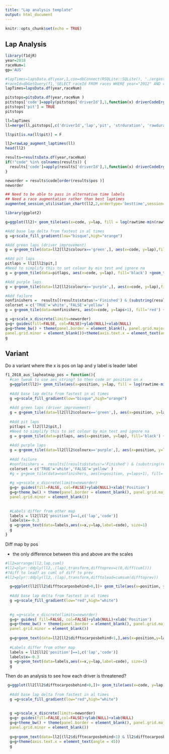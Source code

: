```yaml
---
title: "Lap analysis template"
output: html_document
---
```


```r
knitr::opts_chunk$set(echo = TRUE)
```

## Lap Analysis

```r
library(f1djR)
year=2018
raceNum=1
gp='AUS'
```
```r
#lapTimes=lapsData.df(year,1,con=dbConnect(RSQLite::SQLite(), './ergastdb13.sqlite'))
#raceId=dbGetQuery(f1,'SELECT raceId FROM races WHERE year="2012" AND round="1"')
lapTimes=lapsData.df(year,raceNum)


```


```r
pitstops=pitsData.df(year,raceNum )
pitstops['code']=apply(pitstops['driverId'],1,function(x) driverCodeErgast(x))
pitstops['pit'] = TRUE
pitstops
```

```r
ll=lapTimes
ll=merge(ll,pitstops[,c('driverId','lap','pit', 'strduration', 'rawduration')],by=c('driverId','lap'),all.x=TRUE)

ll$pit[is.na(ll$pit)] = F

ll2=rawLap_augment_laptimes(ll)
head(ll2)
```


```r

results=resultsData.df(year,raceNum)
if(!"code" %in% colnames(results)) {
  results['code']=apply(results['driverId'],1,function(x) driverCodeErgast(x))
}

neworder = results$code[order(results$pos )]
neworder
```

```r
## Need to be able to pass in alternative time labels
## Need a race augmentation rather than best laptimes
augmented_session_utilisation_chart(ll2,2,ordertype='besttime',session=paste("F1",gp,year,", Race"), neworder=rev(neworder))
```

```r
library(ggplot2)

g=ggplot(ll2)+ geom_tile(aes(x=code, y=lap, fill = log(rawtime-min(rawtime))))

#Add base lap delta from fastest in al times
g =g+scale_fill_gradient(low="bisque",high="orange")

#Add green laps (driver improvement)
g = g+geom_tile(data=ll2[ll2$colourx=='green',], aes(x=code, y=lap),fill='green4')

#Add pit laps
pitlaps = ll2[ll2$pit,]
#Need to simplify this to set colour by min test and ignore na
g = g+geom_tile(data=pitlaps, aes(x=code, y=lap), fill='black') +geom_text(data=pitlaps,aes(x=code, y=lap,label=strduration,col=rawduration!=min(rawduration, na.rm=T)), size=1)#+ geom_text(data=pitlaps[pitlaps$rawduration != min(pitlaps$rawduration,na.rm=T),], aes(x=code, y=lap,label=strduration), col='white',size=1) +

#Add purple laps
g = g+geom_tile(data=ll2[ll2$colourx=='purple',], aes(x=code, y=lap),fill='purple') + geom_text(data=ll2[(ll2$colourx %in% c('purple', 'green')),],aes(x=code, y=lap,label=strtime),col='white',size=1)

#Add failure
nonfinishers =  results[(results$status!='Finished') & (substring(results$status, 1, nchar('+')) != '+'),]
colorset = c('TRUE'='white','FALSE'='yellow' )
g = g+geom_tile(data=nonfinishers, aes(x=code, y=laps+1), fill='red') + geom_text(data=nonfinishers, aes(x=code, y=laps+1,label=status), col='white',size=1)+scale_color_manual(values=colorset)

g =g+scale_x_discrete(limits=neworder)
g=g+ guides(fill=FALSE, col=FALSE)+ylab(NULL)+xlab(NULL)
g=g+theme_bw() + theme(panel.border = element_blank(), panel.grid.major = element_blank(),axis.ticks.y = element_blank(),axis.ticks.x = element_blank(),
panel.grid.minor = element_blank())+theme(axis.text.x = element_text(angle = 45))
g
```


## Variant

Do a variant where the x is pos on lap and y label is leader label

```r
f1_2018_aus_lapheatmap_pos = function(){
  #can tweak to use aes_string? So then code or position on x
  g=ggplot(ll2)+ geom_tile(aes(x=position, y=lap, fill = log(rawtime-min(rawtime))))
  
  #Add base lap delta from fastest in al times
  g =g+scale_fill_gradient(low="bisque",high="orange")
  
  #Add green laps (driver improvement)
  g = g+geom_tile(data=ll2[ll2$colourx=='green',], aes(x=position, y=lap),fill='green4')
  
  #Add pit laps
  pitlaps = ll2[ll2$pit,]
  #Need to simplify this to set colour by min test and ignore na
  g = g+geom_tile(data=pitlaps, aes(x=position, y=lap), fill='black') +geom_text(data=pitlaps,aes(x=position, y=lap,label=strduration,col=rawduration!=min(rawduration, na.rm=T)), size=1)#+ geom_text(data=pitlaps[pitlaps$rawduration != min(pitlaps$rawduration,na.rm=T),], aes(x=code, y=lap,label=strduration), col='white',size=1) +
  
  #Add purple laps
  g = g+geom_tile(data=ll2[ll2$colourx=='purple',], aes(x=position, y=lap),fill='purple') + geom_text(data=ll2[(ll2$colourx %in% c('purple', 'green')),],aes(x=position, y=lap,label=strtime),col='white',size=1)
  
  #Add failure
  #nonfinishers =  results[(results$status!='Finished') & (substring(results$status, 1, nchar('+')) != '+'),]
  colorset = c('TRUE'='white','FALSE'='yellow' )
  #g = g+geom_tile(data=nonfinishers, aes(x=position, y=laps+1), fill='red') + geom_text(data=nonfinishers, aes(x=position, y=laps+1,label=status), col='white',size=1)+scale_color_manual(values=colorset)
  
  #g =g+scale_x_discrete(limits=neworder)
  g=g+ guides(fill=FALSE, col=FALSE)+ylab(NULL)+xlab('Position')
  g=g+theme_bw() + theme(panel.border = element_blank(), panel.grid.major = element_blank(),axis.ticks.y = element_blank(),axis.ticks.x = element_blank(),
  panel.grid.minor = element_blank())
  
  
  #Labels differ from other map
  labels = ll2[ll2['position']==1,c('lap','code')]
  labels$x=-0.3
  g =g+geom_text(data=labels,aes(x=x,y=lap,label=code), size=1)
  g
}

```


Diff map by pos

- the only difference between this and above are the scales

```r
#ll2=arrange(ll2,lap,cuml)
#ll2=plyr::ddply(ll2,.(lap),transform,difftoprev=c(0,diff(cuml)))
#?diff to lead? as cuml of diff to prev
#ll2=plyr::ddply(ll2,.(lap),transform,difftolead=cumsum(difftoprev))
```

```r
  g=ggplot(ll2[ll2$difftocarposbehind>0,])+ geom_tile(aes(x=position, y=lap, fill = log(difftocarposbehind)))
  
  #Add base lap delta from fastest in al times
  g =g+scale_fill_gradient(low="red",high="white")
 
 
  #g =g+scale_x_discrete(limits=neworder)
  g=g+ guides( fill=FALSE, col=FALSE)+ylab(NULL)+xlab('Position')
  g=g+theme_bw() + theme(panel.border = element_blank(), panel.grid.major = element_blank(),axis.ticks.y = element_blank(),axis.ticks.x = element_blank(),
  panel.grid.minor = element_blank())
  
  g=g+geom_text(data=ll2[ll2$difftocarposbehind<1,],aes(x=position,y=lap), label='DRS?',col='white', size=1)
  
  #Labels differ from other map
  labels = ll2[ll2['position']==1,c('lap','code')]
  labels$x=-0.3
  g =g+geom_text(data=labels,aes(x=x,y=lap,label=code), size=1)
  g
```

Then do an analysis to see how each driver is threatened?

```r

 g=ggplot(ll2[ll2$difftocarposbehind>0,])+ geom_tile(aes(x=code, y=lap, fill = log(difftocarposbehind)))
  
  #Add base lap delta from fastest in al times
  g =g+scale_fill_gradient(low="red",high="white")
 
 
  g =g+scale_x_discrete(limits=neworder)
  g=g+ guides(fill=FALSE,col=FALSE)+ylab(NULL)+xlab(NULL)
  g=g+theme_bw() + theme(panel.border = element_blank(), panel.grid.major = element_blank(),axis.ticks.y = element_blank(),axis.ticks.x = element_blank(),
  panel.grid.minor = element_blank())
  
  g=g+geom_text(data=ll2[(ll2$difftocarposbehind<1) & ll2$difftocarposbehind>0,],aes(x=code,y=lap), label='DRS?',col='white', size=1)
  g=g+theme(axis.text.x = element_text(angle = 45))
  g
```
